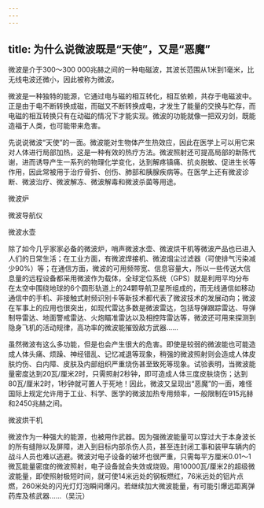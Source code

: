 ```yaml
---
---
---
```

title: 为什么说微波既是“天使”，又是“恶魔”
---




微波是介于300～300 000兆赫之间的一种电磁波，其波长范围从1米到1毫米，比无线电波还微小，因此被称为微波。

微波是一种独特的能源，它通过电与磁的相互转化，相互依赖，共存于电磁波中。正是由于电不断转换成磁，而磁又不断转换成电，才发生了能量的交换与贮存，而电磁的相互转换只有在动磁的情况下才能实现。微波的功能就像一把双刃剑，既能造福于人类，也可能带来危害。

先说说微波“天使”的一面。微波能对生物体产生热效应，因此在医学上可以用它来对人体进行局部加热，这是一种有效的热疗方法。微波照射还可提高局部的新陈代谢，进而诱导产生一系列的物理化学变化，达到解疼镇痛、抗炎脱敏、促进生长等作用，因此常被用于治疗骨折、创伤、肺部和胰腺疾病等。在医学上还有微波诊断、微波治疗、微波解冻、微波解毒和微波杀菌等用途。

微波炉



微波导航仪



微波水壶



除了如今几乎家家必备的微波炉，哨声微波水壶、微波烘干机等微波产品也已进入人们的日常生活；在工业方面，有微波焊接机、微波烟尘过滤器（可使排气污染减少90%）等；在通信方面，微波的可用频带宽、信息容量大，所以一些传送大信息量的远程设备都采用微波作为载体，全球定位系统（GPS）就是利用平均分布在太空中围绕地球的6个圆形轨道上的24颗导航卫星所组成的，而无线通信如移动通信中的手机、非接触式射频识别卡等新技术都代表了微波技术的发展动向；微波在军事上的应用也很突出，如现代雷达多数是微波雷达，包括导弹跟踪雷达、导弹制导雷达、地面警戒雷达、火炮瞄准雷达以及相控阵雷达等，微波还可用来探测到隐身飞机的活动规律，高功率的微波能摧毁敌方武器……

虽然微波有这么多功能，但是也会产生很大的危害。即使是较弱的微波能也可能造成人体头痛、烦躁、神经错乱、记忆减退等现象，稍强的微波照射则会造成人体皮肤灼伤、白内障、皮肤及内部组织严重烧伤甚至致死等现象。试验表明，当微波能量密度达到20瓦/厘米2时，只需照射2秒钟，即可造成人体三度皮肤烧伤；达到80瓦/厘米2时，1秒钟就可置人于死地！因此，微波又呈现出“恶魔”的一面，难怪国际上规定允许用于工业、科学、医学的微波加热专用频率，一般限制在915兆赫和2450兆赫之间。

微波烘干机



微波作为一种强大的能源，也被用作武器。因为强微波能量可以穿过大于本身波长的所有缝隙以及屏障，进入到目标内部杀伤人员，甚至连封闭工事和装甲车辆内的战斗人员也难以逃避。微波对电子设备的破坏也很严重，只需每平方厘米0.01～1微瓦能量密度的微波照射，电子设备就会失效或烧毁。用10000瓦/厘米2的超级微波能量，即使照射极短时间，就可使14米远处的钢板燃红，76米远处的铝片点燃，260米处的闪光灯灯泡瞬间爆闪。若继续加大微波能量，有可能引爆远距离弹药库及核武器……（吴沅）